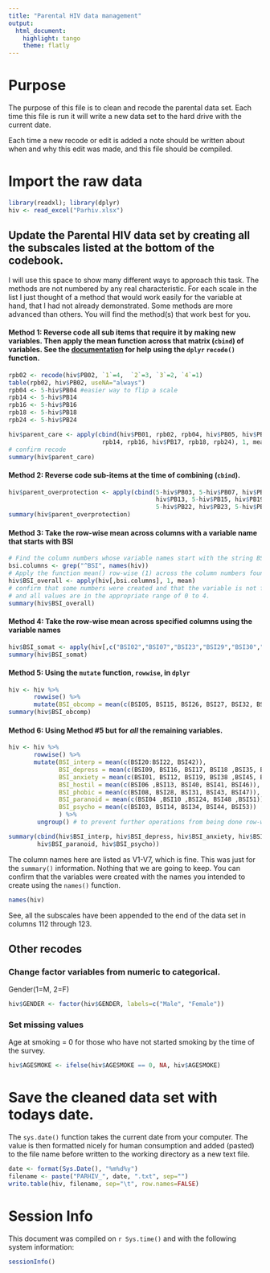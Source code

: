 ```yaml
---
title: "Parental HIV data management"
output: 
  html_document: 
    highlight: tango
    theme: flatly
---
```


# Purpose
The purpose of this file is to clean and recode the parental data set. Each time this file is run it will write a new data set to the hard drive with the current date. 

Each time a new recode or edit is added a note should be written about when and why this edit was made, and this file should be compiled. 

# Import the raw data
```r
library(readxl); library(dplyr)
hiv <- read_excel("Parhiv.xlsx") 
```


## Update the Parental HIV data set by creating all the subscales listed at the bottom of the codebook.
    
I will use this space to show many different ways to approach this task. The methods are not numbered by any real characteristic. For each scale in the list I just thought of a method that would work easily for the variable at hand, that I had not already demonstrated. Some methods are more advanced than others. You will find the method(s) that work best for you. 

#### Method 1: Reverse code all sub items that require it by making new variables. Then apply the mean function across that matrix (`cbind`) of variables. See the [documentation](http://dplyr.tidyverse.org/reference/recode.html) for help using the `dplyr` `recode()` function. 

```r
rpb02 <- recode(hiv$PB02, `1`=4,  `2`=3, `3`=2, `4`=1) 
table(rpb02, hiv$PB02, useNA="always") 
rpb04 <- 5-hiv$PB04 #easier way to flip a scale
rpb14 <- 5-hiv$PB14
rpb16 <- 5-hiv$PB16
rpb18 <- 5-hiv$PB18
rpb24 <- 5-hiv$PB24

hiv$parent_care <- apply(cbind(hiv$PB01, rpb02, rpb04, hiv$PB05, hiv$PB06, hiv$PB11, hiv$PB12, 
                          rpb14, rpb16, hiv$PB17, rpb18, rpb24), 1, mean)
# confirm recode
summary(hiv$parent_care)
```

#### Method 2: Reverse code sub-items at the time of combining (`cbind`). 
```r
hiv$parent_overprotection <- apply(cbind(5-hiv$PB03, 5-hiv$PB07, hiv$PB08, hiv$PB09, hiv$PB10, 
                                         hiv$PB13, 5-hiv$PB15, hiv$PB19, hiv$PB20, 5-hiv$PB21, 
                                         5-hiv$PB22, hiv$PB23, 5-hiv$PB25), 1, mean)
summary(hiv$parent_overprotection)
```

#### Method 3: Take the row-wise mean across columns with a variable name that starts with BSI
```r
# Find the column numbers whose variable names start with the string BSI
bsi.columns <- grep("^BSI", names(hiv))
# Apply the function mean() row-wise (1) across the column numbers found  above. 
hiv$BSI_overall <- apply(hiv[,bsi.columns], 1, mean)
# confirm that some numbers were created and that the variable is not fully missing, 
# and all values are in the appropriate range of 0 to 4. 
summary(hiv$BSI_overall) 
```

#### Method 4: Take the row-wise mean across specified columns using the variable names
```r
hiv$BSI_somat <- apply(hiv[,c("BSI02","BSI07","BSI23","BSI29","BSI30","BSI33","BSI37")], 1, mean)
summary(hiv$BSI_somat)
```

#### Method 5: Using the `mutate` function, `rowwise`, in `dplyr`
```r
hiv <- hiv %>% 
       rowwise() %>% 
       mutate(BSI_obcomp = mean(c(BSI05, BSI15, BSI26, BSI27, BSI32, BSI36)))
summary(hiv$BSI_obcomp)
```


#### Method 6: Using Method #5 but for *all* the remaining variables. 
```r
hiv <- hiv %>% 
       rowwise() %>% 
       mutate(BSI_interp = mean(c(BSI20:BSI22, BSI42)),
              BSI_depress = mean(c(BSI09, BSI16, BSI17, BSI18 ,BSI35, BSI50)),
              BSI_anxiety = mean(c(BSI01, BSI12, BSI19, BSI38 ,BSI45, BSI49)),
              BSI_hostil = mean(c(BSI06 ,BSI13, BSI40, BSI41, BSI46)),
              BSI_phobic = mean(c(BSI08, BSI28, BSI31, BSI43, BSI47)),
              BSI_paranoid = mean(c(BSI04 ,BSI10 ,BSI24, BSI48 ,BSI51)),
              BSI_psycho = mean(c(BSI03, BSI14, BSI34, BSI44, BSI53))
              ) %>% 
        ungroup() # to prevent further operations from being done row-wise

summary(cbind(hiv$BSI_interp, hiv$BSI_depress, hiv$BSI_anxiety, hiv$BSI_hostil, hiv$BSI_phobic, 
        hiv$BSI_paranoid, hiv$BSI_psycho))
```
The column names here are listed as V1-V7, which is fine. This was just for the `summary()` information. Nothing that we are going to keep. You can confirm that the variables were created with the names you intended to create using the `names()` function. 

```r
names(hiv)
```
See, all the subscales have been appended to the end of the data set in columns 112 through 123. 

## Other recodes

### Change factor variables from numeric to categorical.
Gender(1=M, 2=F) 
```r
hiv$GENDER <- factor(hiv$GENDER, labels=c("Male", "Female"))
```


### Set missing values
Age at smoking = 0 for those who have not started smoking by the time of the survey.
```r
hiv$AGESMOKE <- ifelse(hiv$AGESMOKE == 0, NA, hiv$AGESMOKE)
```


# Save the cleaned data set with todays date. 
The `sys.date()` function takes the current date from your computer. The value is then formatted nicely for human consumption and added (pasted) to the file name before written to the working directory as a new text file. 

```r
date <- format(Sys.Date(), "%m%d%y")
filename <- paste("PARHIV_", date, ".txt", sep="")
write.table(hiv, filename, sep="\t", row.names=FALSE)
```

# Session Info
This document was compiled on `r Sys.time()` and with the following system information:
```r
sessionInfo()
```

